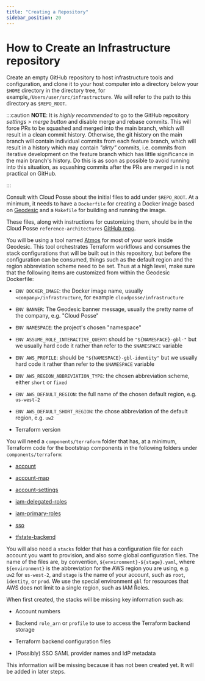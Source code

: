 ```yaml
---
title: "Creating a Repository"
sidebar_position: 20
---
```


# How to Create an Infrastructure repository

Create an empty GitHub repository to host infrastructure tools and configuration, and clone it to your host computer into a directory below your `$HOME` directory in the directory tree, for example,`/Users/user/src/infrastructure`. We will refer to the path to this directory as `$REPO_ROOT`.

:::caution
**NOTE**: It is _highly recommended_ to go to the GitHub repository _settings_ > _merge button_ and disable merge and rebase commits. This will force PRs to be squashed and merged into the main branch, which will result in a clean commit history. Otherwise, the git history on the main branch will contain individual commits from each feature branch, which will result in a history which may contain _"dirty"_ commits, i.e. commits from iterative development on the feature branch which has little significance in the main branch's history. Do this is as soon as possible to avoid running into this situation, as squashing commits after the PRs are merged in is not practical on GitHub.

:::

Consult with Cloud Posse about the initial files to add under `$REPO_ROOT`. At a minimum, it needs to have a `Dockerfile` for creating a Docker image based on [Geodesic](/fundamentals/geodesic)  and a `Makefile` for building and running the image.

These files, along with instructions for customizing them, should be in the Cloud Posse `reference-architectures` [GitHub repo](https://github.com/cloudposse/reference-architectures).

You will be using a tool named [Atmos](/fundamentals/atmos)  for most of your work inside Geodesic. This tool orchestrates Terraform workflows and consumes the stack configurations that will be built out in this repository, but before the configuration can be consumed, things such as the default region and the region abbreviation scheme need to be set. Thus at a high level, make sure that the following items are customized from within the Geodesic Dockerfile:

- `ENV DOCKER_IMAGE`: the Docker image name, usually `<company>/infrastructure`, for example `cloudposse/infrastructure`

- `ENV BANNER`: The Geodesic banner message, usually the pretty name of the company, e.g. "Cloud Posse"

- `ENV NAMESPACE`: the project's chosen "namespace"

- `ENV ASSUME_ROLE_INTERACTIVE_QUERY`: should be `"${NAMESPACE}-gbl-"` but we usually hard code it rather than refer to the `$NAMESPACE` variable

- `ENV AWS_PROFILE`: should be `"${NAMESPACE}-gbl-identity"` but we usually hard code it rather than refer to the `$NAMESPACE` variable

- `ENV AWS_REGION_ABBREVIATION_TYPE`: the chosen abbreviation scheme, either `short` or `fixed`

- `ENV AWS_DEFAULT_REGION`: the full name of the chosen default region, e.g. `us-west-2`

- `ENV AWS_DEFAULT_SHORT_REGION`: the chose abbreviation of the default region, e.g. `uw2`

- Terraform version

You will need a `components/terraform` folder that has, at a minimum, Terraform code for the bootstrap components in the following folders under `components/terraform`:

- [account](/components/library/aws/account/)

- [account-map](/components/library/aws/account-map/)

- [account-settings](/components/library/aws/account-settings/)

- [iam-delegated-roles](https://github.com/cloudposse/terraform-aws-components/tree/main/deprecated/iam-delegated-roles)

- [iam-primary-roles](https://github.com/cloudposse/terraform-aws-components/tree/main/deprecated/iam-primary-roles)

- [sso](/components/library/aws/aws-sso/)

- [tfstate-backend](/components/library/aws/tfstate-backend/)

You will also need a `stacks` folder that has a configuration file for each account you want to provision, and also some global configuration files. The name of the files are, by convention, `${environment}-${stage}.yaml`, where `${environment}` is the abbreviation for the AWS region you are using, e.g. `uw2` for `us-west-2`, and `stage` is the name of your account, such as `root`, `identity`, or `prod`. We use the special environment `gbl` for resources that AWS does not limit to a single region, such as IAM Roles.

When first created, the stacks will be missing key information such as:

- Account numbers

- Backend `role_arn` or `profile` to use to access the Terraform backend storage

- Terraform backend configuration files

- (Possibly) SSO SAML provider names and IdP metadata

This information will be missing because it has not been created yet. It will be added in later steps.


